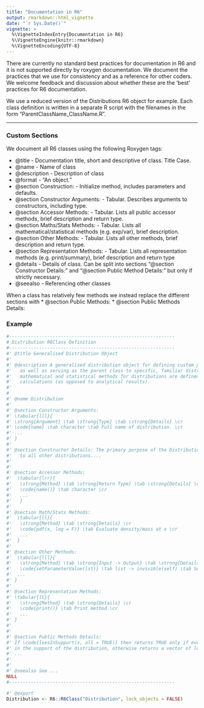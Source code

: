 ```yaml
---
title: "Documentation in R6"
output: rmarkdown::html_vignette
date: "`r Sys.Date()`"
vignette: >
  %\VignetteIndexEntry{Documentation in R6}
  %\VignetteEngine{knitr::rmarkdown}
  %\VignetteEncoding{UTF-8}
---
```


There are currently no standard best practices for documentation in R6 and it is not supported directly by roxygen documentation. We document the practices that we use for consistency and as a reference for other coders. We welcome feedback and discussion about whether these are the 'best' practices for R6 documentation.

We use a reduced version of the Distributions R6 object for example. Each class definition is written in a separate R script with the filenames in the form "ParentClassName_ClassName.R".

***

### Custom Sections

We document all R6 classes using the following Roxygen tags:

* @title - Documentation title, short and descriptive of class. Title Case.
* @name - Name of class
* @description - Description of class
* @format -  "An \code{\link[R6]{R6}} object."
* @section Construction: - Initialize method, includes parameters and defaults.
* @section Constructor Arguments: - Tabular. Describes arguments to constructors, including type.
* @section Accessor Methods: - Tabular. Lists all public accessor methods, brief description and return type.
* @section Maths/Stats Methods: - Tabular. Lists all mathematical/statistical methods (e.g. exp/var), brief description.
* @section Other Methods: - Tabular. Lists all other methods, brief description and return type.
* @section Representation Methods: - Tabular. Lists all representation methods (e.g. print/summary), brief description and return type
* @details - Details of class. Can be split into sections "@section Constructor Details:" and "@section Public Method Details:" but only if strictly necessary.
* @seealso - Referencing other classes

When a class has relatively few methods we instead replace the different sections with
* @section Public Methods:
* @section Public Methods Details:

### Example
````R
#-------------------------------------------------------------
# Distribution R6Class Definition
#-------------------------------------------------------------
#' @title Generalised Distribution Object
#'
#' @description A generalised distribution object for defining custom probability distributions
#'   as well as serving as the parent class to specific, familiar distributions. Common
#'   mathematical and statistical methods for distributions are defined here with approximate numerical
#'   calculations (as opposed to analytical results).
#'
#
#' @name Distribution
#'
#' @section Constructor Arguments:
#' \tabular{lll}{
#' \strong{Argument} \tab \strong{Type} \tab \strong{Details} \cr
#' \code{name} \tab character \tab Full name of distribution. \cr
#' ...
#' }
#'
#' @section Constructor Details: The primary purpose of the Distribution object is to serve as the parent class
#'   to all other distributions....
#'
#'
#' @section Accessor Methods:
#'  \tabular{lrr}{
#'   \strong{Method} \tab \strong{Return Type} \tab \strong{Details} \cr
#'   \code{name()} \tab character \cr
#'   ...
#'   }
#'
#' @section Math/Stats Methods:
#'  \tabular{ll}{
#'   \strong{Method} \tab \strong{Details} \cr
#'   \code{pdf(x, log = F)} \tab Evaluate density/mass at x \cr
#'   ...
#'  }
#'
#' @section Other Methods:
#'  \tabular{lll}{
#'   \strong{Method} \tab \strong{Input -> Output} \tab \strong{Details} \cr
#'   \code{setParameterValue(lst)} \tab list -> invisible(self) \tab Set parameter value. See \code{\link{ParameterSet}}. \cr
#'  ...  
#' }
#'
#' @section Representation Methods:
#' \tabular{ll}{
#'   \strong{Method} \tab \strong{Details} \cr
#'   \code{print()} \tab Print method \cr
#'   ...
#' }
#'
#'
#' @section Public Methods Details:
#' If \code{liesInSupport(x, all = TRUE)} then returns TRUE only if every numeric in vector \code{x} lies
#' in the support of the distribution, otherwise returns a vector of logicals.
#' ...
#'
#'
#' @seealso See ...
NULL
#-------------------------------------------------------------

#' @export
Distribution <- R6::R6Class("Distribution", lock_objects = FALSE)
````
